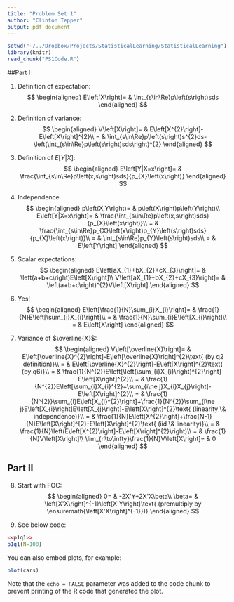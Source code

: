 ```yaml
---
title: "Problem Set 1"
author: "Clinton Tepper"
output: pdf_document
---
```


```r
setwd("~/../Dropbox/Projects/StatisticalLearning/StatisticalLearning") #REPLACE with correct directory
library(knitr)
read_chunk("PS1Code.R")
```

##Part I

1. Definition of expectation:
$$
\begin{aligned}
    E\left[X\right]= & \int_{s\in\Re}p\left(s\right)sds
\end{aligned}
$$

2. Definition of variance:
$$
\begin{aligned}
    V\left[X\right]= & E\left[X^{2}\right]-E\left[X\right]^{2}\\
    = & \int_{s\in\Re}p\left(s\right)s^{2}ds-\left(\int_{s\in\Re}p\left(s\right)sds\right)^{2}
\end{aligned}
$$

3. Definition of $E\left[Y|X\right]$:
$$
\begin{aligned}
    E\left[Y|X=x\right]= & \frac{\int_{s\in\Re}p\left(x,s\right)sds}{p_{X}\left(x\right)}
\end{aligned}
$$

4. Independence
$$
\begin{aligned}
    p\left(X,Y\right)= & p\left(X\right)p\left(Y\right)\\
    E\left[Y|X=x\right]= & \frac{\int_{s\in\Re}p\left(x,s\right)sds}{p_{X}\left(x\right)}\\
    = & \frac{\int_{s\in\Re}p_{X}\left(x\right)p_{Y}\left(s\right)sds}{p_{X}\left(x\right)}\\
    = & \int_{s\in\Re}p_{Y}\left(s\right)sds\\
    = & E\left[Y\right]
\end{aligned}
$$

5. Scalar expectations:
$$
\begin{aligned}
    E\left[aX_{1}+bX_{2}+cX_{3}\right]= & \left(a+b+c\right)E\left[X\right]\\
    V\left[aX_{1}+bX_{2}+cX_{3}\right]= & \left(a+b+c\right)^{2}V\left[X\right]
\end{aligned}
$$

6. Yes!
$$
\begin{aligned}
    E\left[\frac{1}{N}\sum_{i}X_{i}\right]= & \frac{1}{N}E\left[\sum_{i}X_{i}\right]\\
    = & \frac{1}{N}\sum_{i}E\left[X_{i}\right]\\
    = & E\left[X\right]
\end{aligned}
$$

7. Variance of $\overline{X}$:
$$
\begin{aligned}
    V\left[\overline{X}\right]= & E\left[\overline{X}^{2}\right]-E\left[\overline{X}\right]^{2}\text{ (by q2 definition)}\\
    = & E\left[\overline{X}^{2}\right]-E\left[X\right]^{2}\text{ (by q6)}\\
    = & \frac{1}{N^{2}}E\left[\left(\sum_{i}X_{i}\right)^{2}\right]-E\left[X\right]^{2}\\
    = & \frac{1}{N^{2}}E\left[\sum_{i}X_{i}^{2}+\sum_{i\ne j}X_{i}X_{j}\right]-E\left[X\right]^{2}\\
    = & \frac{1}{N^{2}}\sum_{i}E\left[X_{i}^{2}\right]+\frac{1}{N^{2}}\sum_{i\ne j}E\left[X_{i}\right]E\left[X_{j}\right]-E\left[X\right]^{2}\text{ (linearity \& independence)}\\
    = & \frac{1}{N}E\left[X^{2}\right]+\frac{N-1}{N}E\left[X\right]^{2}-E\left[X\right]^{2}\text{ (iid \& linearity)}\\
    = & \frac{1}{N}\left(E\left[X^{2}\right]-E\left[X\right]^{2}\right)\\
    = & \frac{1}{N}V\left[X\right]\\
    \lim_{n\to\infty}\frac{1}{N}V\left[X\right]= & 0
\end{aligned}
$$



## Part II

8. Start with FOC:
$$
\begin{aligned}
    0= & -2X'Y+2X'X\beta\\
    \beta= & \left[X'X\right]^{-1}\left[X'Y\right]\text{ (premultiply by \ensuremath{\left[X'X\right]^{-1}})}
\end{aligned}
$$

9. See below code:

```r
<<p1q1>>
p1q1(N=100)
```

You can also embed plots, for example:

```r
plot(cars)
```

Note that the `echo = FALSE` parameter was added to the code chunk to prevent printing of the 
R code that generated the plot.

